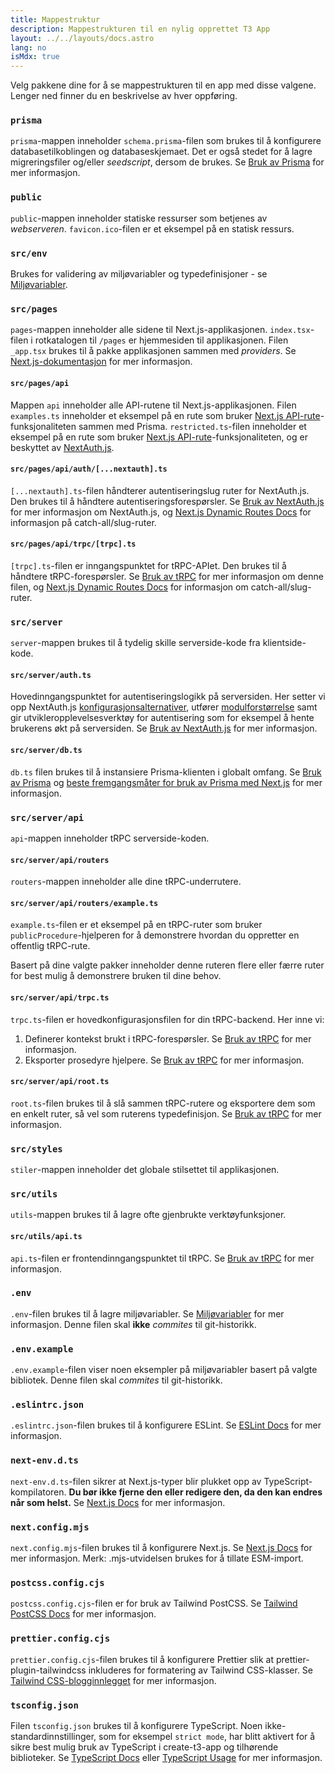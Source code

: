 ```yaml
---
title: Mappestruktur
description: Mappestrukturen til en nylig opprettet T3 App
layout: ../../layouts/docs.astro
lang: no
isMdx: true
---
```



Velg pakkene dine for å se mappestrukturen til en app med disse valgene. Lenger ned finner du en beskrivelse av hver oppføring.

<Form />

<Diagram />

<div data-components="prisma">

### `prisma`

`prisma`-mappen inneholder `schema.prisma`-filen som brukes til å konfigurere databasetilkoblingen og databaseskjemaet. Det er også stedet for å lagre migreringsfiler og/eller _seedscript_, dersom de brukes. Se [Bruk av Prisma](/no/usage/prisma) for mer informasjon.

</div>
<div>

### `public`

`public`-mappen inneholder statiske ressurser som betjenes av _webserveren_. `favicon.ico`-filen er et eksempel på en statisk ressurs.

</div>
<div>

### `src/env`

Brukes for validering av miljøvariabler og typedefinisjoner - se [Miljøvariabler](usage/env-variables).

</div>
<div>

### `src/pages`

`pages`-mappen inneholder alle sidene til Next.js-applikasjonen. `index.tsx`-filen i rotkatalogen til `/pages` er hjemmesiden til applikasjonen. Filen `_app.tsx` brukes til å pakke applikasjonen sammen med _providers_. Se [Next.js-dokumentasjon](https://nextjs.org/docs/basic-features/pages) for mer informasjon.

</div>
<div data-components="nextauth trpc">

#### `src/pages/api`

Mappen `api` inneholder alle API-rutene til Next.js-applikasjonen. Filen `examples.ts` inneholder et eksempel på en rute som bruker [Next.js API-rute](https://nextjs.org/docs/api-routes/introduction)-funksjonaliteten sammen med Prisma. `restricted.ts`-filen inneholder et eksempel på en rute som bruker [Next.js API-rute](https://nextjs.org/docs/api-routes/introduction)-funksjonaliteten, og er beskyttet av [NextAuth.js](https://next-auth.js.org/).

</div>
<div data-components="nextauth">

#### `src/pages/api/auth/[...nextauth].ts`

`[...nextauth].ts`-filen håndterer autentiseringslug ruter for NextAuth.js. Den brukes til å håndtere autentiseringsforespørsler. Se [Bruk av NextAuth.js](usage/next-auth) for mer informasjon om NextAuth.js, og [Next.js Dynamic Routes Docs](https://nextjs.org/docs/routing/dynamic-routes) for informasjon på catch-all/slug-ruter.

</div>
<div data-components="trpc">

#### `src/pages/api/trpc/[trpc].ts`

`[trpc].ts`-filen er inngangspunktet for tRPC-APIet. Den brukes til å håndtere tRPC-forespørsler. Se [Bruk av tRPC](usage/trpc#-pagesapitrpctrpcts) for mer informasjon om denne filen, og [Next.js Dynamic Routes Docs](https://nextjs.org/docs/routing/dynamic-routes) for informasjon om catch-all/slug-ruter.

</div>
<div data-components="trpc prisma nextauth">

### `src/server`

`server`-mappen brukes til å tydelig skille serverside-kode fra klientside-kode.

</div>
<div data-components="nextauth+trpc">

#### `src/server/auth.ts`

Hovedinngangspunktet for autentiseringslogikk på serversiden. Her setter vi opp NextAuth.js [konfigurasjonsalternativer](usage/next-auth), utfører [modulforstørrelse](usage/next-auth#inclusion-of-userid-on-the-session) samt gir utvikleropplevelsesverktøy for autentisering som for eksempel å hente brukerens økt på serversiden. Se [Bruk av NextAuth.js](usage/next-auth#usage-with-trpc) for mer informasjon.

</div>
<div data-components="prisma">

#### `src/server/db.ts`

`db.ts` filen brukes til å instansiere Prisma-klienten i globalt omfang. Se [Bruk av Prisma](usage/prisma#prisma-client) og [beste fremgangsmåter for bruk av Prisma med Next.js](https://www.prisma.io/docs/guides/database/troubleshooting-orm/help-articles/nextjs-prisma-client-dev-practices) for mer informasjon.

</div>
<div data-components="trpc">

### `src/server/api`

`api`-mappen inneholder tRPC serverside-koden.

</div>
<div data-components="trpc">

#### `src/server/api/routers`

`routers`-mappen inneholder alle dine tRPC-underrutere.

</div>
<div data-components="trpc">

#### `src/server/api/routers/example.ts`

`example.ts`-filen er et eksempel på en tRPC-ruter som bruker `publicProcedure`-hjelperen for å demonstrere hvordan du oppretter en offentlig tRPC-rute.

Basert på dine valgte pakker inneholder denne ruteren flere eller færre ruter for best mulig å demonstrere bruken til dine behov.

</div>
<div data-components="trpc">

#### `src/server/api/trpc.ts`

`trpc.ts`-filen er hovedkonfigurasjonsfilen for din tRPC-backend. Her inne vi:

1. Definerer kontekst brukt i tRPC-forespørsler. Se [Bruk av tRPC](usage/trpc#-serverapitrpcts) for mer informasjon.
2. Eksporter prosedyre hjelpere. Se [Bruk av tRPC](usage/trpc#-serverapitrpcts) for mer informasjon.

</div>
<div data-components="trpc">

#### `src/server/api/root.ts`

`root.ts`-filen brukes til å slå sammen tRPC-rutere og eksportere dem som en enkelt ruter, så vel som ruterens typedefinisjon. Se [Bruk av tRPC](usage/trpc#-serverapirootts) for mer informasjon.

</div>
<div>

### `src/styles`

`stiler`-mappen inneholder det globale stilsettet til applikasjonen.

</div>
<div data-components="trpc">

### `src/utils`

`utils`-mappen brukes til å lagre ofte gjenbrukte verktøyfunksjoner.

</div>
<div data-components="trpc">

#### `src/utils/api.ts`

`api.ts`-filen er frontendinngangspunktet til tRPC. Se [Bruk av tRPC](usage/trpc#-utilsapits) for mer informasjon.

</div>
<div>

### `.env`

`.env`-filen brukes til å lagre miljøvariabler. Se [Miljøvariabler](usage/env-variables) for mer informasjon. Denne filen skal **ikke** _commites_ til git-historikk.

</div>
<div>

### `.env.example`

`.env.example`-filen viser noen eksempler på miljøvariabler basert på valgte bibliotek. Denne filen skal _commites_ til git-historikk.

</div>
<div>

### `.eslintrc.json`

`.eslintrc.json`-filen brukes til å konfigurere ESLint. Se [ESLint Docs](https://eslint.org/docs/latest/user-guide/configuring/configuration-files) for mer informasjon.

</div>
<div>

### `next-env.d.ts`

`next-env.d.ts`-filen sikrer at Next.js-typer blir plukket opp av TypeScript-kompilatoren. **Du bør ikke fjerne den eller redigere den, da den kan endres når som helst.** Se [Next.js Docs](https://nextjs.org/docs/basic-features/typescript#existing-projects) for mer informasjon.

</div>
<div>

### `next.config.mjs`

`next.config.mjs`-filen brukes til å konfigurere Next.js. Se [Next.js Docs](https://nextjs.org/docs/api-reference/next.config.js/introduction) for mer informasjon. Merk: .mjs-utvidelsen brukes for å tillate ESM-import.

</div>
<div data-components="tailwind">

### `postcss.config.cjs`

`postcss.config.cjs`-filen er for bruk av Tailwind PostCSS. Se [Tailwind PostCSS Docs](https://tailwindcss.com/docs/installation/using-postcss) for mer informasjon.

</div>
<div data-components="tailwind">

### `prettier.config.cjs`

`prettier.config.cjs`-filen brukes til å konfigurere Prettier slik at prettier-plugin-tailwindcss inkluderes for formatering av Tailwind CSS-klasser. Se [Tailwind CSS-blogginnlegget](https://tailwindcss.com/blog/automatic-class-sorting-with-prettier) for mer informasjon.

</div>
<div>

### `tsconfig.json`

Filen `tsconfig.json` brukes til å konfigurere TypeScript. Noen ikke-standardinnstillinger, som for eksempel `strict mode`, har blitt aktivert for å sikre best mulig bruk av TypeScript i create-t3-app og tilhørende biblioteker. Se [TypeScript Docs](https://www.typescriptlang.org/docs/handbook/tsconfig-json.html) eller [TypeScript Usage](usage/typescript) for mer informasjon.

</div>
